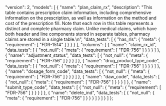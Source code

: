   "version": 2,
  "models": [
    {
      "name": "plan_claim_rx",
      "description": "This table contains prescription claim information, including comprehensive information on the prescription, as well as information on the method and cost of the prescription fill. Note that each row in this table represents a distinct and complete pharmacy claim.  Unlike medical claims, which have both header and line components stored in separate tables, pharmacy claims are stored in a single table.\n",
      "data_tests": [
        {
          "has_rls": {
            "meta": {
              "requirement": [
                "FDR-1514"
              ]
            }
          }
        }
      ],
      "columns": [
        {
          "name": "claim_rx_id",
          "data_tests": [
            {
              "not_null": {
                "meta": {
                  "requirement": [
                    "FDR-756"
                  ]
                }
              }
            }
          ]
        },
        {
          "name": "adjustment_status",
          "data_tests": [
            {
              "not_null": {
                "meta": {
                  "requirement": [
                    "FDR-756"
                  ]
                }
              }
            }
          ]
        },
        {
          "name": "drug_product_type_code",
          "data_tests": [
            {
              "not_null": {
                "meta": {
                  "requirement": [
                    "FDR-756"
                  ]
                }
              }
            }
          ]
        },
        {
          "name": "dosage_form_code",
          "data_tests": [
            {
              "not_null": {
                "meta": {
                  "requirement": [
                    "FDR-756"
                  ]
                }
              }
            }
          ]
        },
        {
          "name": "daw_code",
          "data_tests": [
            {
              "not_null": {
                "meta": {
                  "requirement": [
                    "FDR-756"
                  ]
                }
              }
            }
          ]
        },
        {
          "name": "submit_type_code",
          "data_tests": [
            {
              "not_null": {
                "meta": {
                  "requirement": [
                    "FDR-756"
                  ]
                }
              }
            }
          ]
        },
        {
          "name": "delete_ind",
          "data_tests": [
            {
              "not_null": {
                "meta": {
                  "requirement": [
                    "FDR-756"
                  ]
                }
              }
            }
          ]
        }
      ]
    }
  ]
};
